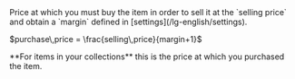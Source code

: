   <Accordion icon="input-numeric" title="Purchase price (PCP)">
    <ResponseField name="purchase price" type="decimal">
      Price at which you must buy the item in order to sell it at the `selling price` and obtain a `margin` defined in [settings](/lg-english/settings).
      <p>$purchase\,price = \frac{selling\,price}{margin+1}$</p>
      <Info>**For items in your collections** this is the price at which you purchased the item.</Info>
    </ResponseField>
  </Accordion>